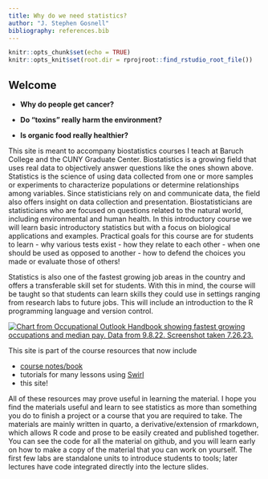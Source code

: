 ```yaml
---
title: Why do we need statistics?
author: "J. Stephen Gosnell"
bibliography: references.bib
---
```


<!-- COMMENT NOT SHOW IN ANY OUTPUT: Code chunk below sets overall defaults for .qmd file; these inlcude showing output by default and looking for files relative to .Rpoj file, not .qmd file, which makes putting filesin different folders easier  -->

```r
knitr::opts_chunk$set(echo = TRUE)
knitr::opts_knit$set(root.dir = rprojroot::find_rstudio_root_file())
```

## Welcome

-   **Why do people get cancer?**

-   **Do "toxins" really harm the environment?**

-   **Is organic food really healthier?**

This site is meant to accompany biostatistics courses I teach at Baruch
College and the CUNY Graduate Center. Biostatistics is a growing field
that uses real data to objectively answer questions like the ones shown
above. Statistics is the science of using data collected from one or
more samples or experiments to characterize populations or determine
relationships among variables. Since statisticians rely on and
communicate data, the field also offers insight on data collection and
presentation. Biostatisticians are statisticians who are focused on
questions related to the natural world, including environmental and
human health. In this introductory course we will learn basic
introductory statistics but with a focus on biological applications and
examples. Practical goals for this course are for students to learn -
why various tests exist - how they relate to each other - when one
should be used as opposed to another - how to defend the choices you
made or evaluate those of others!

Statistics is also one of the fastest growing job areas in the country
and offers a transferable skill set for students. With this in mind, the
course will be taught so that students can learn skills they could use
in settings ranging from research labs to future jobs. This will include
an introduction to the R programming language and version control.

[![Chart from Occupational Outlook Handbook showing fastest growing
occupations and median pay. Data from 9.8.22. Screenshot taken
7.26.23.](images/bls.govoohfastest-growing.htm.9.8.22.png){#fig-OOH_table
fig-alt="Image shows growth rate and median pay from jobs expected to have highest growth rate between 2021 and 2031.  Data scientists (36%, $100,910) and statisticians  (33%, $95,570) both appear on the list"
fig-align="center"}](https://www.bls.gov/ooh/fastest-growing.htm#)

This site is part of the course resources that now include

-   [course notes/book](https://jsgosnell.github.io/cuny_biostats_book/){target="_blank"}
-   tutorials for many lessons using [Swirl](https://jsgosnell.github.io/cuny_biostats_book/content/swirl_lessons.html){target="_blank"}
-   this site!

All of these resources may prove useful in learning the material. I hope
you find the materials useful and learn to see statistics as more than
something you do to finish a project or a course that you are required
to take. The materials are mainly written in quarto, a
derivative/extension of rmarkdown, which allows R code and prose to be
easily created and published together. You can see the code for all the
material on github, and you will learn early on how to make a copy of
the material that you can work on yourself. The first few labs are
standalone units to introduce students to tools; later lectures have
code integrated directly into the lecture slides.
